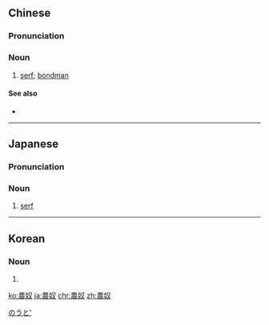 {{also|农奴}}
==Chinese==
{{zh-forms|s=农奴}}

===Pronunciation===
{{zh-pron
|m=nóngnú
|c=nung4 nou4
|h=pfs=nùng-nù
|mn=qz,xm:lông-lô͘/zz:lông-nô͘
|cat=n
}}

===Noun===
{{zh-noun}}

# [[serf]]; [[bondman]]

====See also====
* {{zh-l|奴隸}}

----

==Japanese==
{{ja-kanjitab|のう|ど|yomi=o}}

===Pronunciation===
{{ja-pron|のうど|acc=a|acc_ref=NHK|y=o}}

===Noun===
{{ja-noun|のうど}}

# [[serf]]
[[Category:ja:Feudalism|のうと']]

----

==Korean==
{{ko-hanjatab}}

===Noun===
{{ko-noun|hj|hangeul=농노}}

# {{hanja form of|농노|serf}}

[[ko:農奴]]
[[ja:農奴]]
[[chr:農奴]]
[[zh:農奴]]
